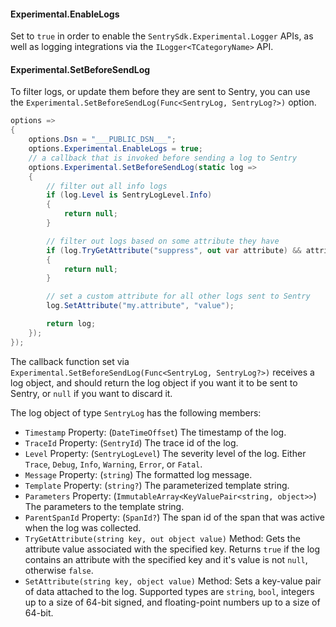 #### Experimental.EnableLogs

Set to `true` in order to enable the `SentrySdk.Experimental.Logger` APIs, as well as logging integrations via the `ILogger<TCategoryName>` API.

#### Experimental.SetBeforeSendLog

To filter logs, or update them before they are sent to Sentry, you can use the `Experimental.SetBeforeSendLog(Func<SentryLog, SentryLog?>)` option.

```csharp
options =>
{
    options.Dsn = "___PUBLIC_DSN___";
    options.Experimental.EnableLogs = true;
    // a callback that is invoked before sending a log to Sentry
    options.Experimental.SetBeforeSendLog(static log =>
    {
        // filter out all info logs
        if (log.Level is SentryLogLevel.Info)
        {
            return null;
        }

        // filter out logs based on some attribute they have
        if (log.TryGetAttribute("suppress", out var attribute) && attribute is true)
        {
            return null;
        }

        // set a custom attribute for all other logs sent to Sentry
        log.SetAttribute("my.attribute", "value");

        return log;
    });
});
```

The callback function set via `Experimental.SetBeforeSendLog(Func<SentryLog, SentryLog?>)` receives a log object, and should return the log object if you want it to be sent to Sentry, or `null` if you want to discard it.

The log object of type `SentryLog` has the following members:
- `Timestamp` Property: (`DateTimeOffset`) The timestamp of the log.
- `TraceId` Property: (`SentryId`) The trace id of the log.
- `Level` Property: (`SentryLogLevel`) The severity level of the log. Either `Trace`, `Debug`, `Info`, `Warning`, `Error`, or `Fatal`.
- `Message` Property: (`string`) The formatted log message.
- `Template` Property: (`string?`) The parameterized template string.
- `Parameters` Property: (`ImmutableArray<KeyValuePair<string, object>>`) The parameters to the template string.
- `ParentSpanId` Property: (`SpanId?`) The span id of the span that was active when the log was collected.
- `TryGetAttribute(string key, out object value)` Method: Gets the attribute value associated with the specified key. Returns `true` if the log contains an attribute with the specified key and it's value is not `null`, otherwise `false`.
- `SetAttribute(string key, object value)` Method: Sets a key-value pair of data attached to the log. Supported types are `string`, `bool`, integers up to a size of 64-bit signed, and floating-point numbers up to a size of 64-bit.
